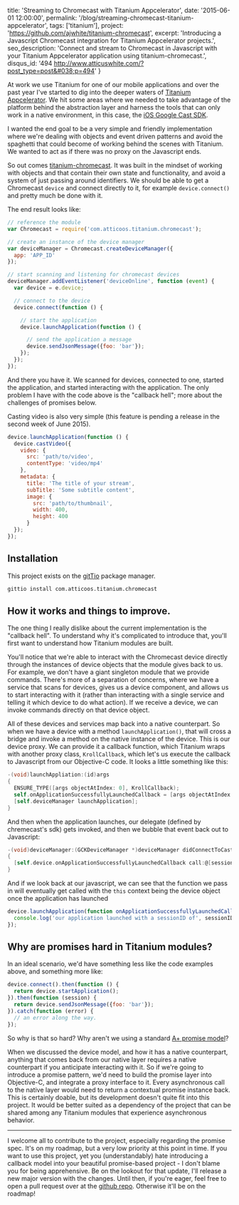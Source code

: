   title: 'Streaming to Chromecast with Titanium Appcelerator',
  date: '2015-06-01 12:00:00',
  permalink: '/blog/streaming-chromecast-titanium-appcelerator',
  tags: ['titanium'],
  project: 'https://github.com/ajwhite/titanium-chromecast',
  excerpt: 'Introducing a Javascript Chromecast integration for Titanium Appcelerator projects.',
  seo_description: 'Connect and stream to Chromecast in Javascript with your Titanium Appcelerator application using titanium-chromecast.',
  disqus_id: '494 http://www.atticuswhite.com/?post_type=post&#038;p=494'
}

At work we use Titanium for one of our mobile applications and over the past year I've started to dig into the deeper waters of <a href="http://www.appcelerator.com/" title="Titanium Appcelerator - Mobile App Development Platform">Titanium Appcelerator</a>. We hit some areas where we needed to take advantage of the platform behind the abstraction layer and harness the tools that can only work in a native environment, in this case, the <a href="https://developers.google.com/cast/docs/ios_sender" title="iOS Google Cast API">iOS Google Cast SDK</a>.

I wanted the end goal to be a very simple and friendly implementation where we're dealing with objects and event driven patterns and avoid the spaghetti that could become of working behind the scenes with Titanium. We wanted to act as if there was no proxy on the Javascript ends.

So out comes <a href="https://github.com/ajwhite/titanium-chromecast" title="A Titanium Appcelerator GoogleCast module">titanium-chromecast</a>. It was built in the mindset of working with objects and that contain their own state and functionality, and avoid a system of just passing around identifiers. We should be able to get a Chromecast `device` and connect directly to it, for example <code class="highlight">device.connect()</code> and pretty much be done with it.

The end result looks like:
```js
// reference the module
var Chromecast = require('com.atticoos.titanium.chromecast');

// create an instance of the device manager
var deviceManager = Chromecast.createDeviceManager({
  app: 'APP_ID'
});

// start scanning and listening for chromecast devices
deviceManager.addEventListener('deviceOnline', function (event) {
  var device = e.device;

  // connect to the device
  device.connect(function () {

    // start the application
    device.launchApplication(function () {

      // send the application a message
      device.sendJsonMessage({foo: 'bar'});
    });
  });
});
```

And there you have it. We scanned for devices, connected to one, started the application, and started interacting with the application. The only problem I have with the code above is the "callback hell"; more about the challenges of promises below.

Casting video is also very simple (this feature is pending a release in the second week of June 2015).

```js
device.launchApplication(function () {
  device.castVideo({
    video: {
      src: 'path/to/video',
      contentType: 'video/mp4'
    },
    metadata: {
      title: 'The title of your stream',
      subTitle: 'Some subtitle content',
      image: {
        src: 'path/to/thumbnail',
        width: 400,
        height: 400
      }
  });
});
```

## Installation

This project exists on the <a href="http://gitt.io/" title="Titanium Appcelerator module package manager">gitTio</a> package manager.
```bash
gittio install com.atticoos.titanium.chromecast
```

## How it works and things to improve.

The one thing I really dislike about the current implementation is the "callback hell". To understand why it's complicated to introduce that, you'll first want to understand how Titanium modules are built.

You'll notice that we're able to interact with the Chromecast device directly through the instances of device objects that the module gives back to us. For example, we don't have a giant singleton module that we provide commands. There's more of a separation of concerns, where we have a service that scans for devices, gives us a device component, and allows us to start interacting with it (rather than interacting with a single service and telling it which device to do what action). If we receive a device, we can invoke commands directly on that device object.

All of these devices and services map back into a native counterpart. So when we have a device with a method <code class="highlight">launchApplication()</code>, that will cross a bridge and invoke a method on the native instance of the device. This is our device proxy. We can provide it a callback function, which Titanium wraps with another proxy class, <code class="highlight">KrollCallback</code>, which let's us execute the callback to Javascript from our Objective-C code. It looks a little something like this:

```objectivec
-(void)launchAppliation:(id)args
{
  ENSURE_TYPE([args objectAtIndex: 0], KrollCallback);
  self.onApplicationSuccessfullyLaunchedCallback = [args objectAtIndex: 0];
  [self.deviceManager launchApplication];
}
```

And then when the application launches, our delegate (defined by chremecast's sdk) gets invoked, and then we bubble that event back out to Javascript:
```objectivec
-(void)deviceManager:(GCKDeviceManager *)deviceManager didConnectToCastApplication:(GCKApplicationMetadata *)applicationMetaData sessionID:(NSString *)sessionID launchedApplication:(BOOL)launchedApplication
{
  [self.device.onApplicationSuccessfullyLaunchedCallback call:@[sessionID] thisObject:self.device];
}
```

And if we look back at our javascript, we can see that the function we pass in will eventually get called with the `this` context being the device object once the application has launched
```js
device.launchApplication(function onApplicationSuccessfullyLaunchedCallback (sessionID) {
  console.log('our application launched with a sessionID of', sessionID);
});
```

## Why are promises hard in Titanium modules?

In an ideal scenario, we'd have something less like the code examples above, and something more like:
```js
device.connect().then(function () {
  return device.startApplication();
}).then(function (session) {
  return device.sendJsonMessage({foo: 'bar'});
}).catch(function (error) {
  // an error along the way.
});
```

So why is that so hard? Why aren't we using a standard <a href="https://github.com/promises-aplus/promises-spec">A+ promise model</a>?

When we discussed the device model, and how it has a native counterpart, anything that comes back from our native layer requires a native counterpart if you anticipate interacting with it. So if we're going to introduce a promise pattern, we'd need to build the promise layer into Objective-C, and integrate a proxy interface to it. Every asynchronous call to the native layer would need to return a contextual promise instance back. This is certainly doable, but its development doesn't quite fit into this project. It would be better suited as a dependency of the project that can be shared among any Titanium modules that experience asynchronous behavior.

----

I welcome all to contribute to the project, especially regarding the promise spec. It's on my roadmap, but a very low priority at this point in time. If you want to use this project, yet you (understandably) hate introducing a callback model into your beautiful promise-based project - I don't blame you for being apprehensive. Be on the lookout for that update, I'll release a new major version with the changes. Until then, if you're eager, feel free to open a pull request over at the <a href="https://github.com/ajwhite/titanium-chromecast">github repo</a>. Otherwise it'll be on the roadmap!
